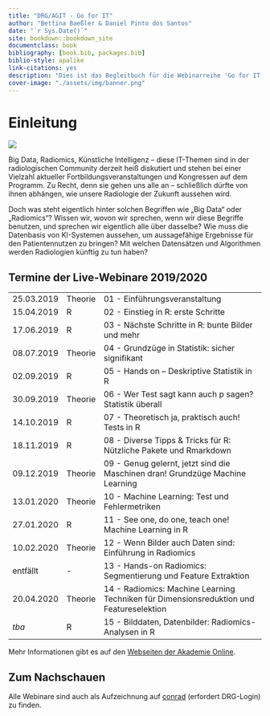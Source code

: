 ```yaml
--- 
title: "DRG/AGIT - Go for IT"
author: "Bettina Baeßler & Daniel Pinto dos Santos"
date: "`r Sys.Date()`"
site: bookdown::bookdown_site
documentclass: book
bibliography: [book.bib, packages.bib]
biblio-style: apalike
link-citations: yes
description: "Dies ist das Begleitbuch für die Webinarreihe 'Go for IT'."
cover-image: "./assets/img/banner.png"
---
```


# Einleitung {-}

![](./assets/img/banner.png)

Big Data, Radiomics, Künstliche Intelligenz – diese IT-Themen sind in der radiologischen Community derzeit heiß diskutiert und stehen bei einer Vielzahl aktueller Fortbildungsveranstaltungen und Kongressen auf dem Programm. Zu Recht, denn sie gehen uns alle an – schließlich dürfte von ihnen abhängen, wie unsere Radiologie der Zukunft aussehen wird.

Doch was steht eigentlich hinter solchen Begriffen wie „Big Data“ oder „Radiomics“? Wissen wir, wovon wir sprechen, wenn wir diese Begriffe benutzen, und sprechen wir eigentlich alle über dasselbe? Wie muss die Datenbasis von KI-Systemen aussehen, um aussagefähige Ergebnisse für den Patientennutzen zu bringen? Mit welchen Datensätzen und Algorithmen werden Radiologien künftig zu tun haben?

## Termine der Live-Webinare 2019/2020 {-}

--------     -------   ------------------
25.03.2019   Theorie   01 - Einführungsveranstaltung
15.04.2019   R         02 - Einstieg in R: erste Schritte
17.06.2019   R         03 - Nächste Schritte in R: bunte Bilder und mehr
08.07.2019   Theorie   04 - Grundzüge in Statistik: sicher signifikant
02.09.2019   R         05 - Hands on – Deskriptive Statistik in R
30.09.2019   Theorie   06 - Wer Test sagt kann auch p sagen? Statistik überall 
14.10.2019   R         07 - Theoretisch ja, praktisch auch! Tests in R 
18.11.2019   R         08 - Diverse Tipps & Tricks für R: Nützliche Pakete und Rmarkdown 
09.12.2019   Theorie   09 - Genug gelernt, jetzt sind die Maschinen dran! Grundzüge Machine Learning
13.01.2020   Theorie   10 - Machine Learning: Test und Fehlermetriken
27.01.2020   R         11 - See one, do one, teach one! Machine Learning in R
10.02.2020   Theorie   12 - Wenn Bilder auch Daten sind: Einführung in Radiomics
entfällt     -         13 - Hands-on Radiomics: Segmentierung und Feature Extraktion
20.04.2020   Theorie   14 - Radiomics: Machine Learning Techniken für Dimensionsreduktion und Featureselektion
_tba_        R         15 - Bilddaten, Datenbilder: Radiomics-Analysen in R
--------     -------   ------------------

Mehr Informationen gibt es auf den [Webseiten der Akademie Online](https://www.drgakademie.de/de-DE/5166/go-for-it/).

## Zum Nachschauen {-}

Alle Webinare sind auch als Aufzeichnung auf [conrad](https://academy.mevis.de/drg/courses/description/195/) (erfordert DRG-Login) zu finden.
